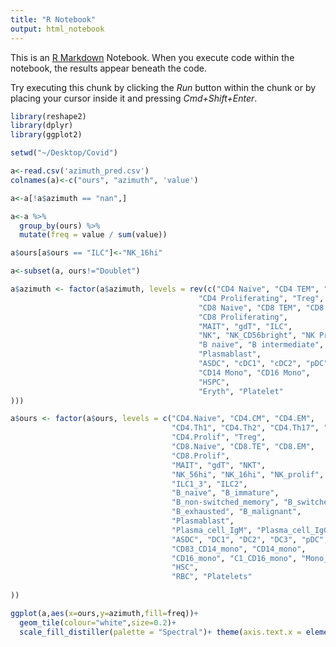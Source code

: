 ```yaml
---
title: "R Notebook"
output: html_notebook
---
```


This is an [R Markdown](http://rmarkdown.rstudio.com) Notebook. When you execute code within the notebook, the results appear beneath the code. 

Try executing this chunk by clicking the *Run* button within the chunk or by placing your cursor inside it and pressing *Cmd+Shift+Enter*. 

```r
library(reshape2)
library(dplyr)
library(ggplot2)

setwd("~/Desktop/Covid")

a<-read.csv('azimuth_pred.csv')
colnames(a)<-c("ours", "azimuth", 'value')

a<-a[!a$azimuth == "nan",]

a<-a %>%
  group_by(ours) %>%
  mutate(freq = value / sum(value))

a$ours[a$ours == "ILC"]<-"NK_16hi"

a<-subset(a, ours!="Doublet")

a$azimuth <- factor(a$azimuth, levels = rev(c("CD4 Naive", "CD4 TEM", "CD4 TCM", "CD4 CTL", 
                                          "CD4 Proliferating", "Treg",
                                          "CD8 Naive", "CD8 TEM", "CD8 TCM", "dnT",
                                          "CD8 Proliferating",
                                          "MAIT", "gdT", "ILC",
                                          "NK", "NK_CD56bright", "NK Proliferating",
                                          "B naive", "B intermediate", "B memory", 
                                          "Plasmablast",
                                          "ASDC", "cDC1", "cDC2", "pDC",
                                          "CD14 Mono", "CD16 Mono",
                                          "HSPC",
                                          "Eryth", "Platelet"
)))

a$ours <- factor(a$ours, levels = c("CD4.Naive", "CD4.CM", "CD4.EM", 
                                    "CD4.Th1", "CD4.Th2", "CD4.Th17", "CD4.Tfh", "CD4.IL22",
                                    "CD4.Prolif", "Treg",
                                    "CD8.Naive", "CD8.TE", "CD8.EM",
                                    "CD8.Prolif",
                                    "MAIT", "gdT", "NKT",
                                    "NK_56hi", "NK_16hi", "NK_prolif",
                                    "ILC1_3", "ILC2",
                                    "B_naive", "B_immature",
                                    "B_non-switched_memory", "B_switched_memory",
                                    "B_exhausted", "B_malignant",
                                    "Plasmablast",
                                    "Plasma_cell_IgM", "Plasma_cell_IgG", "Plasma_cell_IgA",
                                    "ASDC", "DC1", "DC2", "DC3", "pDC", "DC_prolif",
                                    "CD83_CD14_mono", "CD14_mono", 
                                    "CD16_mono", "C1_CD16_mono", "Mono_prolif",
                                    "HSC",
                                    "RBC", "Platelets"
                                    
))

ggplot(a,aes(x=ours,y=azimuth,fill=freq))+
  geom_tile(colour="white",size=0.2)+
  scale_fill_distiller(palette = "Spectral")+ theme(axis.text.x = element_text(angle = 90, vjust = 0.5, hjust=1))+coord_fixed()
```


